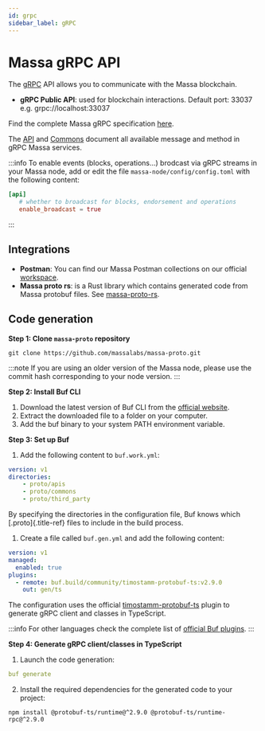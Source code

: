 ```yaml
---
id: grpc
sidebar_label: gRPC
---
```


# Massa gRPC API

The [gRPC](https://grpc.io/) API allows you to communicate with the Massa blockchain.

- **gRPC Public API**: used for blockchain interactions. Default port:
    33037 e.g. grpc://localhost:33037

Find the complete Massa gRPC specification
[here](https://github.com/massalabs/massa-proto/tree/main/proto/apis/massa/api/v1).

The [API](https://htmlpreview.github.io/?https://github.com/massalabs/massa-proto/blob/main/doc/api.html) and
[Commons](https://htmlpreview.github.io/?https://github.com/massalabs/massa-proto/blob/main/doc/commons.html)
document all available message and method in gRPC Massa services.

:::info
To enable events (blocks, operations...) brodcast via gRPC streams in your Massa node, add or edit the file
`massa-node/config/config.toml` with the following content:

```toml
[api]
   # whether to broadcast for blocks, endorsement and operations
   enable_broadcast = true
```
:::

## Integrations

- **Postman**: You can find our Massa Postman collections on our official
[workspace](https://www.postman.com/massalabs).
- **Massa proto rs**: is a Rust library which contains generated code from Massa protobuf files. See
[massa-proto-rs](https://github.com/massalabs/massa-proto-rs).

## Code generation

**Step 1: Clone `massa-proto` repository**

```shell
git clone https://github.com/massalabs/massa-proto.git
```

:::note
If you are using an older version of the Massa node, please use the commit hash corresponding to your node version.
:::

**Step 2: Install Buf CLI**

1.  Download the latest version of Buf CLI from the [official website](https://docs.buf.build/installation).
2.  Extract the downloaded file to a folder on your computer.
3.  Add the buf binary to your system PATH environment variable.

**Step 3: Set up Buf**

1.  Add the following content to `buf.work.yml`:

```yaml
version: v1
directories:
    - proto/apis
    - proto/commons
    - proto/third_party
```

By specifying the directories in the configuration file, Buf knows which
[.proto]{.title-ref} files to include in the build process.

1.  Create a file called `buf.gen.yml` and add the following content:

```yaml
version: v1
managed:
  enabled: true
plugins:
  - remote: buf.build/community/timostamm-protobuf-ts:v2.9.0
    out: gen/ts
```

The configuration uses the official [timostamm-protobuf-ts](https://buf.build/community/timostamm-protobuf-ts)
plugin to generate gRPC client and classes in TypeScript.

:::info
For other languages check the complete list of [official Buf plugins](https://buf.build/massa-station/plugins).
:::

**Step 4: Generate gRPC client/classes in TypeScript**

1.  Launch the code generation:

```yaml
buf generate
```

2.  Install the required dependencies for the generated code to your project:

```shell
npm install @protobuf-ts/runtime@^2.9.0 @protobuf-ts/runtime-rpc@^2.9.0
```
